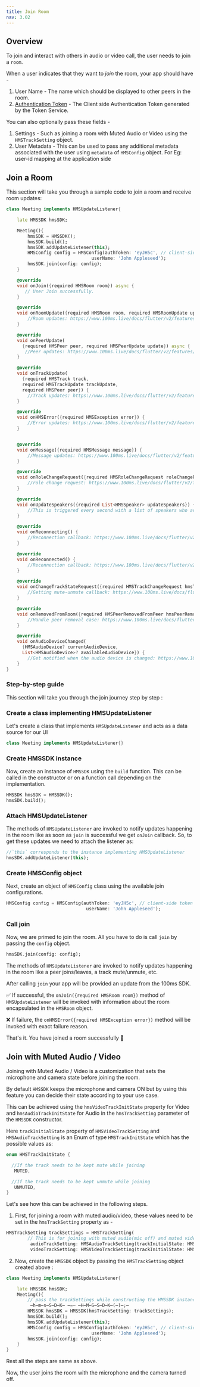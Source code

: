 ```yaml
---
title: Join Room
nav: 3.02
---
```


## Overview

To join and interact with others in audio or video call, the user needs to join a `room`.

When a user indicates that they want to _join_ the room, your app should have -

1. User Name - The name which should be displayed to other peers in the room.
2. [Authentication Token](../guides/token) - The Client side Authentication Token generated by the Token Service.

You can also optionally pass these fields -

1. Settings - Such as joining a room with Muted Audio or Video using the `HMSTrackSetting` object.
2. User Metadata - This can be used to pass any additional metadata associated with the user using `metadata` of `HMSConfig` object.
                   For Eg: user-id mapping at the application side


## Join a Room

This section will take you through a sample code to join a room and receive room updates:

```dart
class Meeting implements HMSUpdateListener{

    late HMSSDK hmsSDK;

    Meeting(){
        hmsSDK = HMSSDK();
        hmsSDK.build();
        hmsSDK.addUpdateListener(this);
        HMSConfig config = HMSConfig(authToken: 'eyJH5c', // client-side token generated from your token service 
                                userName: 'John Appleseed');
        hmsSDK.join(config: config);
    }

    @override
    void onJoin({required HMSRoom room}) async {
       // User Join successfully.
    }

    @override
    void onRoomUpdate({required HMSRoom room, required HMSRoomUpdate update}) {
        //Room updates: https://www.100ms.live/docs/flutter/v2/features/update-listener-enums#hms-room-update
    }

    @override
    void onPeerUpdate(
      {required HMSPeer peer, required HMSPeerUpdate update}) async {
       //Peer updates: https://www.100ms.live/docs/flutter/v2/features/update-listener-enums#hms-peer-update
    }

    @override
    void onTrackUpdate(
      {required HMSTrack track,
      required HMSTrackUpdate trackUpdate,
      required HMSPeer peer}) {
        //Track updates: https://www.100ms.live/docs/flutter/v2/features/update-listener-enums#hms-track-update
    }

    @override
    void onHMSError({required HMSException error}) {
        //Error updates: https://www.100ms.live/docs/flutter/v2/features/error-handling#hms-exception
    }


    @override
    void onMessage({required HMSMessage message}) {
        //Message updates: https://www.100ms.live/docs/flutter/v2/features/chat#receiving-chat-messages
    }

    @override
    void onRoleChangeRequest({required HMSRoleChangeRequest roleChangeRequest}) {
        //role change request: https://www.100ms.live/docs/flutter/v2/features/change-role#accept-role-change-request
    }

    @override
    void onUpdateSpeakers({required List<HMSSpeaker> updateSpeakers}) {
        //This is triggered every second with a list of speakers who are currently speaking.
    }

    @override
    void onReconnecting() {
        //Reconnection callback: https://www.100ms.live/docs/flutter/v2/features/reconnection-handling#reconnecting-and-reconnected-callbacks
    }

    @override
    void onReconnected() {
        //Reconnection callback: https://www.100ms.live/docs/flutter/v2/features/reconnection-handling#reconnecting-and-reconnected-callbacks
    }

    @override
    void onChangeTrackStateRequest({required HMSTrackChangeRequest hmsTrackChangeRequest}) {
        //Getting mute-unmute callback: https://www.100ms.live/docs/flutter/v2/features/remote-mute-unmute#handling-an-unmute-callback
    }

    @override
    void onRemovedFromRoom({required HMSPeerRemovedFromPeer hmsPeerRemovedFromPeer}) {
        //Handle peer removal case: https://www.100ms.live/docs/flutter/v2/features/remove-peer#handling-the-remove-peer-callback
    }

    @override
    void onAudioDeviceChanged(
      {HMSAudioDevice? currentAudioDevice,
      List<HMSAudioDevice>? availableAudioDevice}) {
        //Get notified when the audio device is changed: https://www.100ms.live/docs/flutter/v2/features/audio-output-routing#adding-audio-device-change-event-listener-android-only
    }
}
```

### Step-by-step guide 

This section will take you through the join journey step by step :

<div className="steps-container">

### Create a class implementing HMSUpdateListener

Let's create a class that implements `HMSUpdateListener` and acts as a data source for our UI 

```dart 
class Meeting implements HMSUpdateListener{}
```

### Create HMSSDK instance

Now, create an instance of `HMSSDK` using the `build` function. This can be called in the constructor or on a function call depending on the implementation.

```dart 
HMSSDK hmsSDK = HMSSDK();
hmsSDK.build();
```

### Attach HMSUpdateListener

The methods of `HMSUpdateListener` are invoked to notify updates happening in the room like as soon as `join` is successful we get `onJoin` callback.
So, to get these updates we need to attach the listener as:

```dart 
//`this` corresponds to the instance implementing HMSUpdateListener
hmsSDK.addUpdateListener(this);
```

### Create HMSConfig object 

Next, create an object of `HMSConfig` class using the available join configurations.

```dart
HMSConfig config = HMSConfig(authToken: 'eyJH5c', // client-side token generated from your token service 
                              userName: 'John Appleseed');
```

### Call join 

Now, we are primed to join the room. All you have to do is call `join` by passing the `config` object.
```dart
hmsSDK.join(config: config);
```

</div>

The methods of `HMSUpdateListener` are invoked to notify updates happening in the room like a peer joins/leaves, a track mute/unmute, etc.

After calling `join` your app will be provided an update from the 100ms SDK.

✅ If successful, the `onJoin({required HMSRoom room})` method of `HMSUpdateListener` will be invoked with information about the room encapsulated in the `HMSRoom` object.

❌ If failure, the `onHMSError({required HMSException error})` method will be invoked with exact failure reason.

That's it. You have joined a room successfully 🥳

## Join with Muted Audio / Video

Joining with Muted Audio / Video is a customization that sets the microphone and camera state before joining the room.

By default `HMSSDK` keeps the microphone and camera ON but by using this feature you can decide their state according to your use case.

This can be achieved using the `hmsVideoTrackInitState` property for Video and `hmsAudioTrackInitState` for Audio in the `hmsTrackSetting` parameter
of the `HMSSDK` constructor.

Here `trackInitialState` property of `HMSVideoTrackSetting` and `HMSAudioTrackSetting` is an Enum of type `HMSTrackInitState` which has the possible values as:

```dart
enum HMSTrackInitState {

  //If the track needs to be kept mute while joining
   MUTED,

  //If the track needs to be kept unmute while joining
   UNMUTED,
}
```

Let's see how this can be achieved in the following steps.

1. First, for joining a room with muted audio/video, these values need to be set in the `hmsTrackSetting` property as -

```dart
HMSTrackSetting trackSettings = HMSTrackSetting(
        // This is for joining with muted audio(mic off) and muted video(camera off)
         audioTrackSetting: HMSAudioTrackSetting(trackInitialState: HMSTrackInitState.MUTED),
         videoTrackSetting: HMSVideoTrackSetting(trackInitialState: HMSTrackInitState.MUTED));
```


2. Now, create the `HMSSDK` object by passing the `HMSTrackSetting` object created above :

```dart
class Meeting implements HMSUpdateListener{

    late HMSSDK hmsSDK;
    Meeting(){
        // pass the trackSettings while constructing the HMSSDK instance
         ̶h̶m̶s̶S̶D̶K̶ ̶=̶ ̶H̶M̶S̶S̶D̶K̶(̶)̶;̶
        HMSSDK hmsSDK = HMSSDK(hmsTrackSetting: trackSettings);
        hmsSDK.build();
        hmsSDK.addUpdateListener(this);
        HMSConfig config = HMSConfig(authToken: 'eyJH5c', // client-side token generated from your token service 
                                userName: 'John Appleseed');
        hmsSDK.join(config: config);
    }
}
```

Rest all the steps are same as above.

Now, the user joins the room with the microphone and the camera turned off.
